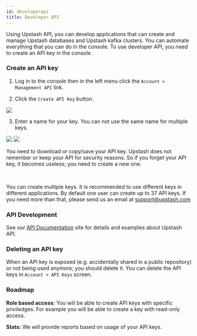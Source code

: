 ```yaml
---
id: developerapi 
title: Developer API
---
```


Using Upstash API, you can develop applications that can create and manage
Upstash databases and Upstash kafka clusters. You can automate everything that you can do in the console.
To use developer API, you need to create an API key in the console.

### Create an API key

1. Log in to the console then in the left menu click
   the `Account > Management API`
   link.

2. Click the `Create API Key` button.

<Frame><img src="/img/developerapi/api-key-list.png" /></Frame>

3. Enter a name for your key. You can not use the same name for multiple keys.

<Frame><img src="/img/developerapi/api-key-create.png" /></Frame>

<Frame><img src="/img/developerapi/api-key-secret.png" /></Frame>

You need to download or copy/save your API key. Upstash does not remember or
keep your API for security reasons. So if you forget your API key, it becomes
useless; you need to create a new one.

<br/>

You can create multiple keys. It is recommended to use different keys in
different applications. By default one user can create up to 37 API keys. If you
need more than that, please send us an email
at [support@upstash.com](mailto:support@upstash.com)

### API Development

See our [API Documentation](https://developer.upstash.com) site for details and
examples about Upstash API.

### Deleting an API key

When an API key is exposed (e.g. accidentally shared in a public repository) or
not being used anymore; you should delete it. You can delete the API keys
in `Account > API Keys` screen.

### Roadmap

**Role based access:** You will be able to create API keys with specific
priviledges. For example you will be able to create a key with read-only access.

**Stats:** We will provide reports based on usage of your API keys.
